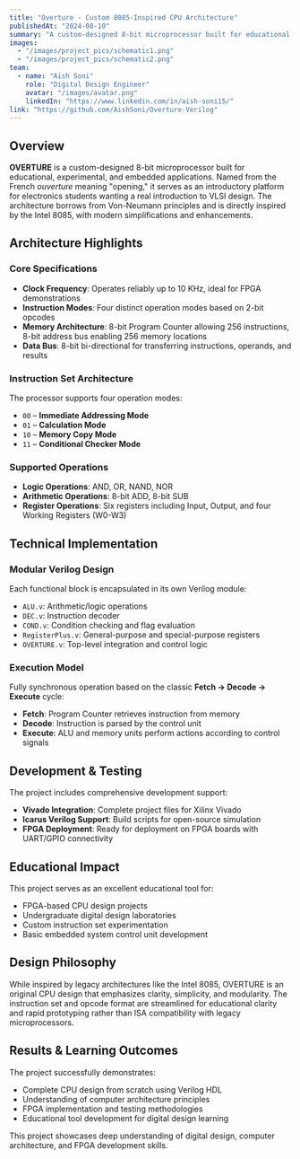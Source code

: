 ```yaml
---
title: "Overture - Custom 8085-Inspired CPU Architecture"
publishedAt: "2024-08-10"
summary: "A custom-designed 8-bit microprocessor built for educational and experimental applications, featuring a modular design inspired by the Intel 8085 with modern enhancements."
images:
  - "/images/project_pics/schematic1.png"
  - "/images/project_pics/schematic2.png"
team:
  - name: "Aish Soni"
    role: "Digital Design Engineer"
    avatar: "/images/avatar.png"
    linkedIn: "https://www.linkedin.com/in/aish-soni15/"
link: "https://github.com/AishSoni/Overture-Verilog"
---
```


## Overview

**OVERTURE** is a custom-designed 8-bit microprocessor built for educational, experimental, and embedded applications. Named from the French *ouverture* meaning "opening," it serves as an introductory platform for electronics students wanting a real introduction to VLSI design. The architecture borrows from Von-Neumann principles and is directly inspired by the Intel 8085, with modern simplifications and enhancements.

## Architecture Highlights

### Core Specifications
- **Clock Frequency**: Operates reliably up to 10 KHz, ideal for FPGA demonstrations
- **Instruction Modes**: Four distinct operation modes based on 2-bit opcodes
- **Memory Architecture**: 8-bit Program Counter allowing 256 instructions, 8-bit address bus enabling 256 memory locations
- **Data Bus**: 8-bit bi-directional for transferring instructions, operands, and results

### Instruction Set Architecture
The processor supports four operation modes:
- `00` – **Immediate Addressing Mode**
- `01` – **Calculation Mode** 
- `10` – **Memory Copy Mode**
- `11` – **Conditional Checker Mode**

### Supported Operations
- **Logic Operations**: AND, OR, NAND, NOR
- **Arithmetic Operations**: 8-bit ADD, 8-bit SUB
- **Register Operations**: Six registers including Input, Output, and four Working Registers (W0-W3)

## Technical Implementation

### Modular Verilog Design
Each functional block is encapsulated in its own Verilog module:
- `ALU.v`: Arithmetic/logic operations
- `DEC.v`: Instruction decoder
- `COND.v`: Condition checking and flag evaluation
- `RegisterPlus.v`: General-purpose and special-purpose registers
- `OVERTURE.v`: Top-level integration and control logic

### Execution Model
Fully synchronous operation based on the classic **Fetch → Decode → Execute** cycle:
- **Fetch**: Program Counter retrieves instruction from memory
- **Decode**: Instruction is parsed by the control unit
- **Execute**: ALU and memory units perform actions according to control signals

## Development & Testing

The project includes comprehensive development support:
- **Vivado Integration**: Complete project files for Xilinx Vivado
- **Icarus Verilog Support**: Build scripts for open-source simulation
- **FPGA Deployment**: Ready for deployment on FPGA boards with UART/GPIO connectivity

## Educational Impact

This project serves as an excellent educational tool for:
- FPGA-based CPU design projects
- Undergraduate digital design laboratories
- Custom instruction set experimentation
- Basic embedded system control unit development

## Design Philosophy

While inspired by legacy architectures like the Intel 8085, OVERTURE is an original CPU design that emphasizes clarity, simplicity, and modularity. The instruction set and opcode format are streamlined for educational clarity and rapid prototyping rather than ISA compatibility with legacy microprocessors.

## Results & Learning Outcomes

The project successfully demonstrates:
- Complete CPU design from scratch using Verilog HDL
- Understanding of computer architecture principles
- FPGA implementation and testing methodologies
- Educational tool development for digital design learning

This project showcases deep understanding of digital design, computer architecture, and FPGA development skills.
